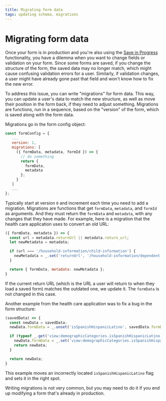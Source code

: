 ```yaml
---
title: Migrating form data
tags: updating schema, migrations
---
```


# Migrating form data

Once your form is in production and you're also using the [Save in Progress](/forms/save-in-progress) functionality, you have a dilemma when you want to change fields or validation on your form. Since some forms are saved, if you change the structure of the form, the saved data may no longer match, which might cause confusing validation errors for a user. Similarly, if validation changes, a user might have already gone past that field and won't know how to fix the new error.

To address this issue, you can write "migrations" for form data. This way, you can update a user's data to match the new structure, as well as move their position in the form back, if they need to adjust something. Migrations are functions, run in a sequence, based on the "version" of the form, which is saved along with the form data.

Migrations go in the form config object:

```js
const formConfig = {
   ...
   version: 1,
   migrations: [
     ({ formData, metadata, formId }) => {
       // do something
       return {
         formData,
         metadata
       };
     }
   ]
   ...
};
```

Typically start at version `0` and increment each time you need to add a migration. Migrations are functions that get `formData`, `metadata`, and `formId` as arguments. And they must return the `formData` and `metadata`, with any changes that they have made. For example, here is a migration that the health care application uses to convert an old URL:

```js
({ formData, metadata }) => {
  const url = metadata.returnUrl || metadata.return_url;
  let newMetadata = metadata;

  if (url === '/household-information/child-information') {
    newMetadata = _.set('returnUrl', '/household-information/dependent-information', metadata);
  }

  return { formData, metadata: newMetadata };
}
```

If the current return URL (which is the URL a user will return to when they load a saved form) matches the outdated one, we update it. The `formData` is not changed in this case.

Another example from the health care application was to fix a bug in the form structure:

```js
(savedData) => {
  const newData = savedData;
  newData.formData = _.unset('isSpanishHispanicLatino', savedData.formData);

  if (typeof _.get('view:demographicCategories.isSpanishHispanicLatino', newData.formData) === 'undefined') {
    newData.formData = _.set('view:demographicCategories.isSpanishHispanicLatino', false, newData.formData);
    return newData;
  }

  return newData;
}
```

This example moves an incorrectly located `isSpanishHispanicLatino` flag and sets it in the right spot.

Writing migrations is not very common, but you may need to do it if you end up modifying a form that's already in production.
